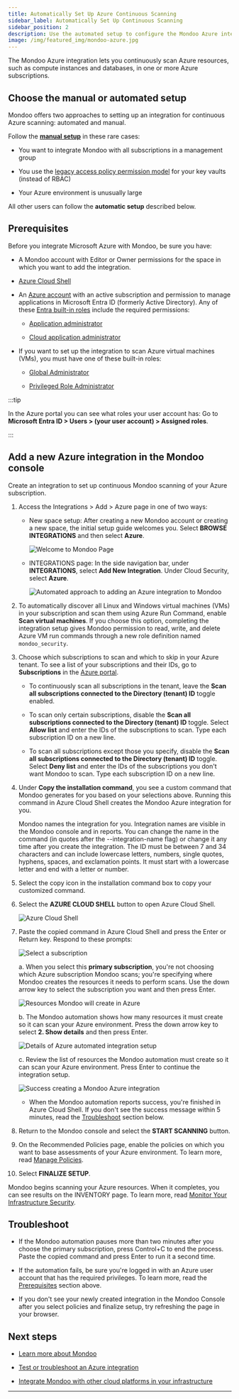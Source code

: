 ```yaml
---
title: Automatically Set Up Azure Continuous Scanning
sidebar_label: Automatically Set Up Continuous Scanning
sidebar_position: 2
description: Use the automated setup to configure the Mondoo Azure integration to scan Azure subscriptions
image: /img/featured_img/mondoo-azure.jpg
---
```


The Mondoo Azure integration lets you continuously scan Azure resources, such as compute instances and databases, in one or more Azure subscriptions.

## Choose the manual or automated setup

Mondoo offers two approaches to setting up an integration for continuous Azure scanning: automated and manual.

Follow the [**manual setup**](/platform/infra/cloud/azure/manual-reg-path/) in these rare cases:

- You want to integrate Mondoo with all subscriptions in a management group

- You use the [legacy access policy permission model](https://learn.microsoft.com/en-us/azure/key-vault/general/rbac-access-policy) for your key vaults (instead of RBAC)

- Your Azure environment is unusually large

All other users can follow the **automatic setup** described below.

## Prerequisites

Before you integrate Microsoft Azure with Mondoo, be sure you have:

- A Mondoo account with Editor or Owner permissions for the space in which you want to add the integration.

- [Azure Cloud Shell](https://learn.microsoft.com/en-us/azure/cloud-shell/overview)

- An [Azure account](https://azure.microsoft.com/free/?WT.mc_id=A261C142F) with an active subscription and permission to manage applications in Microsoft Entra ID (formerly Active Directory). Any of these [Entra built-in roles](https://learn.microsoft.com/en-us/azure/active-directory/roles/permissions-reference) include the required permissions:

  - [Application administrator](https://learn.microsoft.com/en-us/azure/active-directory/roles/permissions-reference#application-administrator)

  - [Cloud application administrator](https://learn.microsoft.com/en-us/azure/active-directory/roles/permissions-reference#cloud-application-administrator)

- If you want to set up the integration to scan Azure virtual machines (VMs), you must have one of these built-in roles:

  - [Global Administrator](https://learn.microsoft.com/en-us/azure/active-directory/roles/permissions-reference#global-administrator)

  - [Privileged Role Administrator](https://learn.microsoft.com/en-us/entra/identity/role-based-access-control/permissions-reference#privileged-role-administrator)

:::tip

In the Azure portal you can see what roles your user account has: Go to **Microsoft Entra ID > Users > (your user account) > Assigned roles**.

:::

## Add a new Azure integration in the Mondoo console

Create an integration to set up continuous Mondoo scanning of your Azure subscription.

1. Access the Integrations > Add > Azure page in one of two ways:

   - New space setup: After creating a new Mondoo account or creating a new space, the initial setup guide welcomes you. Select **BROWSE INTEGRATIONS** and then select **Azure**.

     ![Welcome to Mondoo Page](/img/platform/start/welcome_to_mondoo.png)

   - INTEGRATIONS page: In the side navigation bar, under **INTEGRATIONS**, select **Add New Integration**. Under Cloud Security, select **Azure**.

     ![Automated approach to adding an Azure integration to Mondoo](/img/platform/infra/cloud/azure/auto-int.png)

2. To automatically discover all Linux and Windows virtual machines (VMs) in your subscription and scan them using Azure Run Command, enable **Scan virtual machines**. If you choose this option, completing the integration setup gives Mondoo permission to read, write, and delete Azure VM run commands through a new role definition named `mondoo_security`.

3. Choose which subscriptions to scan and which to skip in your Azure tenant. To see a list of your subscriptions and their IDs, go to **Subscriptions** in the [Azure portal](https://portal.azure.com).

   - To continuously scan all subscriptions in the tenant, leave the **Scan all subscriptions connected to the Directory (tenant) ID** toggle enabled.

   - To scan only certain subscriptions, disable the **Scan all subscriptions connected to the Directory (tenant) ID** toggle. Select **Allow list** and enter the IDs of the subscriptions to scan. Type each subscription ID on a new line.

   - To scan all subscriptions except those you specify, disable the **Scan all subscriptions connected to the Directory (tenant) ID** toggle. Select **Deny list** and enter the IDs of the subscriptions you don't want Mondoo to scan. Type each subscription ID on a new line.

4. Under **Copy the installation command**, you see a custom command that Mondoo generates for you based on your selections above. Running this command in Azure Cloud Shell creates the Mondoo Azure integration for you.

   Mondoo names the integration for you. Integration names are visible in the Mondoo console and in reports. You can change the name in the command (in quotes after the --integration-name flag) or change it any time after you create the integration. The ID must be between 7 and 34 characters and can include lowercase letters, numbers, single quotes, hyphens, spaces, and exclamation points. It must start with a lowercase letter and end with a letter or number.

5. Select the copy icon in the installation command box to copy your customized command.

6. Select the **AZURE CLOUD SHELL** button to open Azure Cloud Shell.

   ![Azure Cloud Shell](/img/platform/infra/cloud/azure/cloud-shell.png)

7. Paste the copied command in Azure Cloud Shell and press the Enter or Return key. Respond to these prompts:

   ![Select a subscription](/img/platform/infra/cloud/azure/select-sub.png)

   a. When you select this **primary subscription**, you're not choosing which Azure subscription Mondoo scans; you're specifying where Mondoo creates the resources it needs to perform scans. Use the down arrow key to select the subscription you want and then press Enter.

   ![Resources Mondoo will create in Azure](/img/platform/infra/cloud/azure/resources.png)

   b. The Mondoo automation shows how many resources it must create so it can scan your Azure environment. Press the down arrow key to select **2. Show details** and then press Enter.

   ![Details of Azure automated integration setup](/img/platform/infra/cloud/azure/details.png)

   c. Review the list of resources the Mondoo automation must create so it can scan your Azure environment. Press Enter to continue the integration setup.

   ![Success creating a Mondoo Azure integration](/img/platform/infra/cloud/azure/success.png)

   - When the Mondoo automation reports success, you're finished in Azure Cloud Shell. If you don't see the success message within 5 minutes, read the [Troubleshoot](#troubleshoot) section below.

8. Return to the Mondoo console and select the **START SCANNING** button.

9. On the Recommended Policies page, enable the policies on which you want to base assessments of your Azure environment. To learn more, read [Manage Policies](/platform/security/posture/policies/).

10. Select **FINALIZE SETUP**.

Mondoo begins scanning your Azure resources. When it completes, you can see results on the INVENTORY page. To learn more, read [Monitor Your Infrastructure Security](/platform/security/posture/monitor/).

## Troubleshoot

- If the Mondoo automation pauses more than two minutes after you choose the primary subscription, press Control+C to end the process. Paste the copied command and press Enter to run it a second time.

- If the automation fails, be sure you're logged in with an Azure user account that has the required privileges. To learn more, read the [Prerequisites](#prerequisites) section above.

- If you don't see your newly created integration in the Mondoo Console after you select policies and finalize setup, try refreshing the page in your browser.

## Next steps

- [Learn more about Mondoo](/platform/start/plat-what-is/)

- [Test or troubleshoot an Azure integration](/platform/infra/cloud/azure/troubleshoot/)

- [Integrate Mondoo with other cloud platforms in your infrastructure](/platform/infra/cloud/overview/)

---
